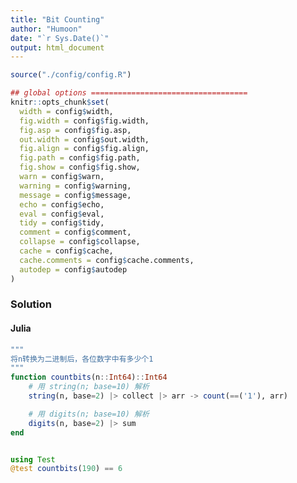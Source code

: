 ```yaml
---
title: "Bit Counting"
author: "Humoon"
date: "`r Sys.Date()`"
output: html_document
---
```



```r
source("./config/config.R")

## global options ===================================
knitr::opts_chunk$set(
  width = config$width,
  fig.width = config$fig.width,
  fig.asp = config$fig.asp,
  out.width = config$out.width,
  fig.align = config$fig.align,
  fig.path = config$fig.path,
  fig.show = config$fig.show,
  warn = config$warn,
  warning = config$warning,
  message = config$message,
  echo = config$echo,
  eval = config$eval,
  tidy = config$tidy,
  comment = config$comment,
  collapse = config$collapse,
  cache = config$cache,
  cache.comments = config$cache.comments,
  autodep = config$autodep
)
```



### Solution

#### Julia
```julia
"""
将n转换为二进制后，各位数字中有多少个1
"""
function countbits(n::Int64)::Int64
    # 用 string(n; base=10) 解析
    string(n, base=2) |> collect |> arr -> count(==('1'), arr)

    # 用 digits(n; base=10) 解析
    digits(n, base=2) |> sum
end


using Test
@test countbits(190) == 6
```


